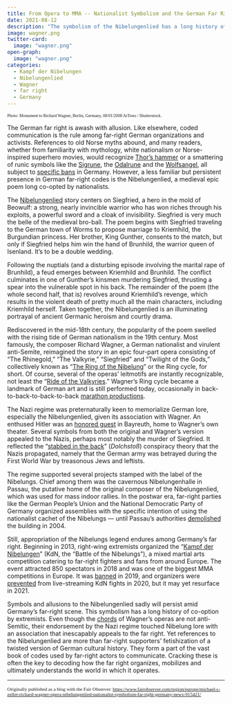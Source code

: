 ```yaml
---
title: From Opera to MMA -- Nationalist Symbolism and the German Far Right
date: 2021-08-12
description: "The symbolism of the Nibelungenlied has a long history of co-option by Germany’s extremists."
image: wagner.png
twitter-card:
  image: "wagner.png"
open-graph:
  image: "wagner.png"
categories:
  - Kampf der Nibelungen
  - Nibelungenlied
  - Wagner
  - far right
  - Germany
---
```


<span style="font-family:Garamond; font-size:0.7em;"> Photo: Monument to Richard Wagner, Berlin, Germany, 08/01/2008 <i class="bi-c-circle"></i> ArTono / Shutterstock.</span>

The German far right is awash with allusion. Like elsewhere, coded communication is the rule among far-right German organizations and activists. References to old Norse myths abound, and many readers, whether from familiarity with mythology, white nationalism or Norse-inspired superhero movies, would recognize [Thor’s hammer](https://www.adl.org/education/references/hate-symbols/thors-hammer) or a smattering of runic symbols like the [Sigrune](https://commons.wikimedia.org/wiki/File:Sig_runes.svg), the [Odalrune](https://en.wikipedia.org/wiki/File:Flag_with_Odal_rune.svg) and the [Wolfsangel](https://commons.wikimedia.org/wiki/File:Wolfsangel_1.svg), all subject to [specific bans](https://www.verfassungsschutz.de/DE/themen/rechtsextremismus/verbotsmassnahmen/verbotsmassnahmen_artikel.html) in Germany. However, a less familiar but persistent presence in German far-right codes is the Nibelungenlied, a medieval epic poem long co-opted by nationalists.

The [Nibelungenlied](https://www.gutenberg.org/files/7321/7321-h/7321-h.htm) story centers on Siegfried, a hero in the mold of Beowulf: a strong, nearly invincible warrior who has won riches through his exploits, a powerful sword and a cloak of invisibility. Siegfried is very much the belle of the medieval bro-ball. The poem begins with Siegfried traveling to the German town of Worms to propose marriage to Kriemhild, the Burgundian princess. Her brother, King Gunther, consents to the match, but only if Siegfried helps him win the hand of Brunhild, the warrior queen of Isenland. It’s to be a double wedding.

Following the nuptials (and a disturbing episode involving the marital rape of Brunhild), a feud emerges between Kriemhild and Brunhild. The conflict culminates in one of Gunther’s kinsmen murdering Siegfried, thrusting a spear into the vulnerable spot in his back. The remainder of the poem (the whole second half, that is) revolves around Kriemhild’s revenge, which results in the violent death of pretty much all the main characters, including Kriemhild herself. Taken together, the Nibelungenlied is an illuminating portrayal of ancient Germanic heroism and courtly drama.

Rediscovered in the mid-18th century, the popularity of the poem swelled with the rising tide of German nationalism in the 19th century. Most famously, the composer Richard Wagner, a German nationalist and virulent anti-Semite, reimagined the story in an epic four-part opera consisting of “The Rhinegold,” “The Valkyrie,” “Siegfried” and “Twilight of the Gods,” collectively known as “[The Ring of the Nibelung](https://www.lyricopera.org/lyric-lately/beginners-guide-wagner-ring-cycle/)” or the Ring cycle, for short. Of course, several of the operas’ leitmotifs are instantly recognizable, not least the “[Ride of the Valkyries](https://www.youtube.com/watch?v=XRU1AJsXN1g).” Wagner’s Ring cycle became a landmark of German art and is still performed today, occasionally in back-to-back-to-back-to-back [marathon productions](https://www.youtube.com/watch?v=JWhRThHJGoE).

The Nazi regime was preternaturally keen to memorialize German lore, especially the Nibelungenlied, given its association with Wagner. An enthused Hitler was an [honored guest](https://www.dw.com/en/how-much-hitler-is-there-in-wagner/a-39903954) in Bayreuth, home to Wagner’s own theater. Several symbols from both the original and Wagner’s version appealed to the Nazis, perhaps most notably the murder of Siegfried. It reflected the “[stabbed in the back](https://www.britannica.com/topic/Dolchstoss-im-Rucken)” (*Dolchstoß*) conspiracy theory that the Nazis propagated, namely that the German army was betrayed during the First World War by treasonous Jews and leftists.

The regime supported several projects stamped with the label of the Nibelungs. Chief among them was the cavernous Nibelungenhalle in Passau, the putative home of the original composer of the Nibelungenlied, which was used for mass indoor rallies. In the postwar era, far-right parties like the German People’s Union and the National Democratic Party of Germany organized assemblies with the specific intention of using the nationalist cachet of the Nibelungs — until Passau’s authorities [demolished](https://taz.de/Blut-und-Boden-und-die-Abrissbirne/!789111/) the building in 2004.

Still, appropriation of the Nibelungs legend endures among Germany’s far right. Beginning in 2013, right-wing extremists organized the “[Kampf der Nibelungen](https://www1.wdr.de/daserste/monitor/videos/video-extrem-gewaltbereit-kampfsport-in-der-rechten-szene-100.html)” (KdN, the “Battle of the Nibelungs”), a mixed martial arts competition catering to far-right fighters and fans from around Europe. The event attracted 850 spectators in 2018 and was one of the biggest MMA competitions in Europe. It was [banned](https://www.spiegel.de/panorama/justiz/dresden-kampf-der-nibelungen-bleibt-verboten-a-1290754.html) in 2019, and organizers were [prevented](https://www.belltower.news/interview-in-rechtsextremen-kampfsportgruppen-ist-die-grenze-zum-rechtsterrorismus-fliessend-105129/) from live-streaming KdN fights in 2020, but it may yet resurface in 2021.

Symbols and allusions to the Nibelungenlied sadly will persist amid Germany’s far-right scene. This symbolism has a long history of co-option by extremists. Even though the [chords](https://www.theguardian.com/music/2016/apr/22/matthew-dancona-the-politics-of-wagners-ring-cycle-opera-north) of Wagner’s operas are not anti-Semitic, their endorsement by the Nazi regime touched Nibelung lore with an association that inescapably appeals to the far right. Yet references to the Nibelungenlied are more than far-right supporters’ fetishization of a twisted version of German cultural history. They form a part of the vast book of codes used by far-right actors to communicate. Cracking these is often the key to decoding how the far right organizes, mobilizes and ultimately understands the world in which it operates.

******

<span style="font-family:Garamond; font-size:0.8em;">Originally published as a blog with the Fair Observer: <a href="https://www.fairobserver.com/region/europe/michael-c-zeller-richard-wagner-opera-nibelungenlied-nationalist-symbolism-far-right-germany-news-915421/">https://www.fairobserver.com/region/europe/michael-c-zeller-richard-wagner-opera-nibelungenlied-nationalist-symbolism-far-right-germany-news-915421/</a></span>
